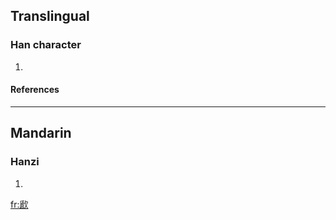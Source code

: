 ==Translingual==
===Han character===
{{Han char|rn=76|rad=欠|as=10|sn=14|four=7728<sub>2</sub>|canj=竹山弓人 (HUNO)}}
# {{defn|Han|sort=欠10}}
====References====
{{Han ref|kx=0571.060|dkj=16166|dj=0959.050|hdz=32148.020|uh=6B4B|ud=27467|bh=E265|bd=57957}}

----
==Mandarin==
===Hanzi===
{{cmn-hanzi|pin=[[yí]] (yi2)|wg=i<sup>2</sup>}}
# {{defn|Mandarin}}

[[fr:歋]]